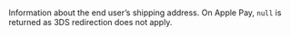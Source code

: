   

  
<ResponseField name="Shipping" type="object"   
default="**Default value:** ">    
Information about the end user’s shipping address. On Apple Pay, `null` is returned as 3DS redirection does not apply.  
</ResponseField>